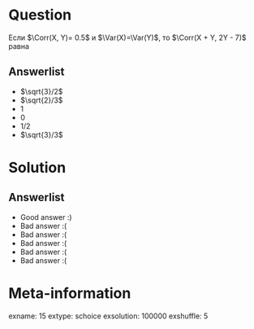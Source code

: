 Question
========
Если $\Corr(X, Y)= 0.5$ и $\Var(X)=\Var(Y)$, то $\Corr(X + Y, 2Y - 7)$ равна


Answerlist
----------
*  $\sqrt{3}/2$
*  $\sqrt{2}/3$
*  $1$
*  $0$
*  $1/2$
*  $\sqrt{3}/3$

Solution
========

Answerlist
----------
*  Good answer :)
*  Bad answer :(
*  Bad answer :(
*  Bad answer :(
*  Bad answer :(
*  Bad answer :(

Meta-information
================
exname: 15
extype: schoice
exsolution: 100000
exshuffle: 5
